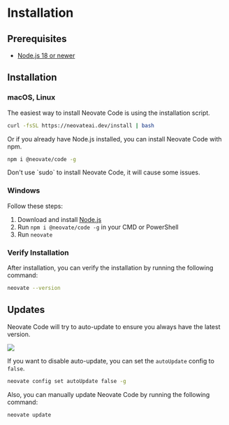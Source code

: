 
# Installation

## Prerequisites

- [Node.js 18 or newer](https://nodejs.org/en/download/)

## Installation

### macOS, Linux

The easiest way to install Neovate Code is using the installation script.

```bash
curl -fsSL https://neovateai.dev/install | bash
```

Or if you already have Node.js installed, you can install Neovate Code with npm.

```bash
npm i @neovate/code -g
```

<Callout type="warning">
  Don't use `sudo` to install Neovate Code, it will cause some issues.
</Callout>

### Windows

Follow these steps:

1. Download and install [Node.js](https://nodejs.org/en/download/)
2. Run `npm i @neovate/code -g` in your CMD or PowerShell
3. Run `neovate`

### Verify Installation

After installation, you can verify the installation by running the following command:

```bash
neovate --version
```

## Updates

Neovate Code will try to auto-update to ensure you always have the latest version.

![](https://mdn.alipayobjects.com/huamei_h9478t/afts/img/0kLiT6LmhPAAAAAAgCAAAAgADhqBAQFr/original)

If you want to disable auto-update, you can set the `autoUpdate` config to `false`.

```bash
neovate config set autoUpdate false -g
```

Also, you can manually update Neovate Code by running the following command:

```bash
neovate update
```

